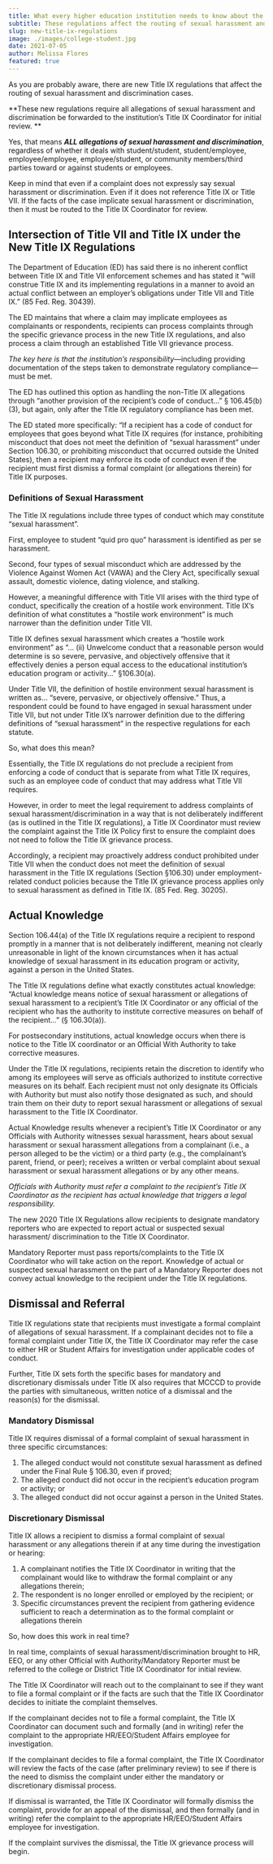 ```yaml
---
title: What every higher education institution needs to know about the 2020 Title IX regulations.
subtitle: These regulations affect the routing of sexual harassment and discrimination cases.
slug: new-title-ix-regulations
image: ./images/college-student.jpg
date: 2021-07-05
author: Melissa Flores
featured: true
---
```


As you are probably aware, there are new Title IX regulations that affect the routing of sexual harassment and discrimination cases.

**These new regulations require all allegations of sexual harassment and discrimination be forwarded to the institution’s Title IX Coordinator for initial review. **

Yes, that means **_ALL allegations of sexual harassment and discrimination_**, regardless of whether it deals with student/student, student/employee, employee/employee, employee/student, or community members/third parties toward or against students or employees.

Keep in mind that even if a complaint does not expressly say sexual harassment or discrimination. Even if it does not reference Title IX or Title VII. If the facts of the case implicate sexual harassment or discrimination, then it must be routed to the Title IX Coordinator for review.

## Intersection of Title VII and Title IX under the New Title IX Regulations

The Department of Education (ED) has said there is no inherent conflict between Title IX and Title VII enforcement schemes and has stated it “will construe Title IX and its implementing regulations in a manner to avoid an actual conflict between an employer’s obligations under Title VII and Title IX.” (85 Fed. Reg. 30439).

The ED maintains that where a claim may implicate employees as complainants or respondents, recipients can process complaints through the specific grievance process in the new Title IX regulations, and also process a claim through an established Title VII grievance process.

_The key here is that the institution’s responsibility_—including providing documentation of the steps taken to demonstrate regulatory compliance—must be met.

The ED has outlined this option as handling the non-Title IX allegations through “another provision of the recipient’s code of conduct...” § 106.45(b)(3), but again, only after the Title IX regulatory compliance has been met.

The ED stated more specifically: “If a recipient has a code of conduct for employees that goes beyond what Title IX requires (for instance, prohibiting misconduct that does not meet the definition of “sexual harassment” under Section 106.30, or prohibiting misconduct that occurred outside the United States), then a recipient may enforce its code of conduct even if the recipient must first dismiss a formal complaint (or allegations therein) for Title IX purposes.

### Definitions of Sexual Harassment

The Title IX regulations include three types of conduct which may constitute “sexual harassment”.

First, employee to student “quid pro quo” harassment is identified as per se harassment.

Second, four types of sexual misconduct which are addressed by the Violence Against Women Act (VAWA) and the Clery Act, specifically sexual assault, domestic violence, dating violence, and stalking.

However, a meaningful difference with Title VII arises with the third type of conduct, specifically the creation of a hostile work environment. Title IX’s definition of what constitutes a “hostile work environment” is much narrower than the definition under Title VII.

Title IX defines sexual harassment which creates a “hostile work environment” as “... (ii) Unwelcome conduct that a reasonable person would determine is so severe, pervasive, and objectively offensive that it effectively denies a person equal access to the educational institution’s education program or activity...” §106.30(a).

Under Title VII, the definition of hostile environment sexual harassment is written as… “severe, pervasive, or objectively offensive.” Thus, a respondent could be found to have engaged in sexual harassment under Title VII, but not under Title IX’s narrower definition due to the differing definitions of “sexual harassment” in the respective regulations for each statute.

So, what does this mean?

Essentially, the Title IX regulations do not preclude a recipient from enforcing a code of conduct that is separate from what Title IX requires, such as an employee code of conduct that may address what Title VII requires.

However, in order to meet the legal requirement to address complaints of sexual harassment/discrimination in a way that is not deliberately indifferent (as is outlined in the Title IX regulations), a Title IX Coordinator must review the complaint against the Title IX Policy first to ensure the complaint does not need to follow the Title IX grievance process.

Accordingly, a recipient may proactively address conduct prohibited under Title VII when the conduct does not meet the definition of sexual harassment in the Title IX regulations (Section §106.30) under employment-related conduct policies because the Title IX grievance process applies only to sexual harassment as defined in Title IX. (85 Fed. Reg. 30205).

## Actual Knowledge

Section 106.44(a) of the Title IX regulations require a recipient to respond promptly in a manner that is not deliberately indifferent, meaning not clearly unreasonable in light of the known circumstances when it has actual knowledge of sexual harassment in its education program or activity, against a person in the United States.

The Title IX regulations define what exactly constitutes actual knowledge: “Actual knowledge means notice of sexual harassment or allegations of sexual harassment to a recipient’s Title IX Coordinator or any official of the recipient who has the authority to institute corrective measures on behalf of the recipient…” (§ 106.30(a)).

For postsecondary institutions, actual knowledge occurs when there is notice to the Title IX coordinator or an Official With Authority to take corrective measures.

Under the Title IX regulations, recipients retain the discretion to identify who among its employees will serve as officials authorized to institute corrective measures on its behalf. Each recipient must not only designate its Officials with Authority but must also notify those designated as such, and should train them on their duty to report sexual harassment or allegations of sexual harassment to the Title IX Coordinator.

Actual Knowledge results whenever a recipient’s Title IX Coordinator or any Officials with Authority witnesses sexual harassment, hears about sexual harassment or sexual harassment allegations from a complainant (i.e., a person alleged to be the victim) or a third party (e.g., the complainant’s parent, friend, or peer); receives a written or verbal complaint about sexual harassment or sexual harassment allegations or by any other means.

_Officials with Authority must refer a complaint to the recipient’s Title IX Coordinator as the recipient has actual knowledge that triggers a legal responsibility._

The new 2020 Title IX Regulations allow recipients to designate mandatory reporters who are expected to report actual or suspected sexual harassment/ discrimination to the Title IX Coordinator.

Mandatory Reporter must pass reports/complaints to the Title IX Coordinator who will take action on the report. Knowledge of actual or suspected sexual harassment on the part of a Mandatory Reporter does not convey actual knowledge to the recipient under the Title IX regulations.

## Dismissal and Referral

Title IX regulations state that recipients must investigate a formal complaint of allegations of sexual harassment. If a complainant decides not to file a formal complaint under Title IX, the Title IX Coordinator may refer the case to either HR or Student Affairs for investigation under applicable codes of conduct.

Further, Title IX sets forth the specific bases for mandatory and discretionary dismissals under Title IX also requires that MCCCD to provide the parties with simultaneous, written notice of a dismissal and the reason(s) for the dismissal.

### Mandatory Dismissal

Title IX requires dismissal of a formal complaint of sexual harassment in three specific circumstances:

1.  The alleged conduct would not constitute sexual harassment as defined under the Final Rule § 106.30, even if proved;
2.  The alleged conduct did not occur in the recipient’s education program or activity; or
3.  The alleged conduct did not occur against a person in the United States.

### Discretionary Dismissal

Title IX allows a recipient to dismiss a formal complaint of sexual harassment or any allegations therein if at any time during the investigation or hearing:

1.  A complainant notifies the Title IX Coordinator in writing that the complainant would like to withdraw the formal complaint or any allegations therein;
2.  The respondent is no longer enrolled or employed by the recipient; or
3.  Specific circumstances prevent the recipient from gathering evidence sufficient to reach a determination as to the formal complaint or allegations therein

So, how does this work in real time?

In real time, complaints of sexual harassment/discrimination brought to HR, EEO, or any other Official with Authority/Mandatory Reporter must be referred to the college or District Title IX Coordinator for initial review.

The Title IX Coordinator will reach out to the complainant to see if they want to file a formal complaint or if the facts are such that the Title IX Coordinator decides to initiate the complaint themselves.

If the complainant decides not to file a formal complaint, the Title IX Coordinator can document such and formally (and in writing) refer the complaint to the appropriate HR/EEO/Student Affairs employee for investigation.

If the complainant decides to file a formal complaint, the Title IX Coordinator will review the facts of the case (after preliminary review) to see if there is the need to dismiss the complaint under either the mandatory or discretionary dismissal process.

If dismissal is warranted, the Title IX Coordinator will formally dismiss the complaint, provide for an appeal of the dismissal, and then formally (and in writing) refer the complaint to the appropriate HR/EEO/Student Affairs employee for investigation.

If the complaint survives the dismissal, the Title IX grievance process will begin.
